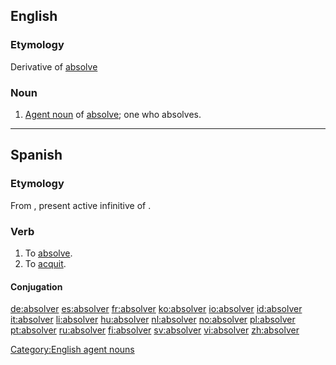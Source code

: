 ==English==

===Etymology===
Derivative of [[absolve]]

===Noun===
{{en-noun}}

# [[agent noun|Agent noun]] of [[absolve]]; one who absolves.

[[Category:English agent nouns]]

----

==Spanish==

===Etymology===
From {{etyl|la|es}} {{term|absolvere|lang=la}}, present active infinitive of {{term|absolvo|absolvō|absolve|lang=la}}.

===Verb===
{{es-verb|absolv|er|pres=absuelvo|part=absuelto}}

# To [[absolve]].
# To [[acquit]].

====Conjugation====
{{es-conj-er (o-ue)|abs|lv|absuelto}}

[[de:absolver]]
[[es:absolver]]
[[fr:absolver]]
[[ko:absolver]]
[[io:absolver]]
[[id:absolver]]
[[it:absolver]]
[[li:absolver]]
[[hu:absolver]]
[[nl:absolver]]
[[no:absolver]]
[[pl:absolver]]
[[pt:absolver]]
[[ru:absolver]]
[[fi:absolver]]
[[sv:absolver]]
[[vi:absolver]]
[[zh:absolver]]